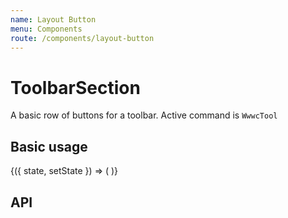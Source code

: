 ```yaml
---
name: Layout Button
menu: Components
route: /components/layout-button
---
```




# ToolbarSection

A basic row of buttons for a toolbar. Active command is `WwwcTool`

## Basic usage

<Playground>
    <State initial={{
    }}>
        {({ state, setState }) => (
            <LayoutButton {...state} />
        )}
    </State>
</Playground>

## API

<Props of={LayoutButton} />